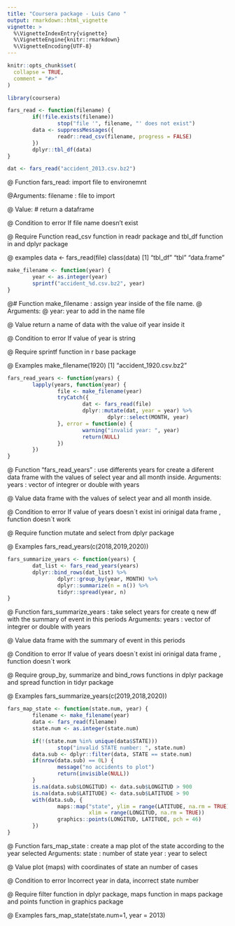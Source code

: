 ```yaml
---
title: "Coursera package - Luis Cano "
output: rmarkdown::html_vignette
vignette: >
  %\VignetteIndexEntry{vignette}
  %\VignetteEngine{knitr::rmarkdown}
  %\VignetteEncoding{UTF-8}
---
```


```r
knitr::opts_chunk$set(
  collapse = TRUE,
  comment = "#>"
)
```

```r
library(coursera)
```

```r
fars_read <- function(filename) {
        if(!file.exists(filename))
                stop("file '", filename, "' does not exist")
        data <- suppressMessages({
                readr::read_csv(filename, progress = FALSE)
        })
        dplyr::tbl_df(data)
}

dat <- fars_read("accident_2013.csv.bz2")

```

@ Function fars_read: import file to environemnt

@Arguments:
 filename : file to import

@ Value:
# return a dataframe 

@ Condition to error
 If file name doesn't exist

@ Require
 Function read_csv function in readr package and tbl_df function in and dplyr package  

@ examples
 data <- fars_read(file)
 class(data) 
 [1] "tbl_df"     "tbl"        "data.frame"

```r
make_filename <- function(year) {
        year <- as.integer(year)
        sprintf("accident_%d.csv.bz2", year)
}

```

@# Function make_filename : assign year inside of the file name.
@ Arguments: 
@ year: year to add in the name file 

@ Value
 return a name of data with the value oif year inside it

@ Condition to error
If value of year is string  

@ Require
 sprintf function in r base package

@ Examples
 make_filename(1920)
 [1] "accident_1920.csv.bz2"

```r
fars_read_years <- function(years) {
        lapply(years, function(year) {
                file <- make_filename(year)
                tryCatch({
                        dat <- fars_read(file)
                        dplyr::mutate(dat, year = year) %>% 
                                dplyr::select(MONTH, year)
                }, error = function(e) {
                        warning("invalid year: ", year)
                        return(NULL)
                })
        })
}

```

@ Function  "fars_read_years" : use differents years for create a diferent data frame with the values of select year and all month inside. 
 Arguments:
 years : vector of integrer or double with years

@ Value
 data frame with the values of select year and all month inside.

@ Condition to error
 If value of years doesn´t exist ini orinigal data frame , function doesn´t work

@ Require
 function mutate and select from dplyr package

@ Examples 
 fars_read_years(c(2018,2019,2020))

```r
fars_summarize_years <- function(years) {
        dat_list <- fars_read_years(years)
        dplyr::bind_rows(dat_list) %>% 
                dplyr::group_by(year, MONTH) %>% 
                dplyr::summarize(n = n()) %>%
                tidyr::spread(year, n)
}

```

@ Function fars_summarize_years : take select years for create q new df with the summary of event in this periods
 Arguments:
 years : vector of integrer or double with years

@ Value
 data frame with the summary of event in this periods

@ Condition to error
 If value of years doesn´t exist ini orinigal data frame , function doesn´t work

@ Require
 group_by, summarize and bind_rows functions in dplyr package and spread function in tidyr package

@ Examples 
 fars_summarize_years(c(2019,2018,2020))

```r
fars_map_state <- function(state.num, year) {
        filename <- make_filename(year)
        data <- fars_read(filename)
        state.num <- as.integer(state.num)

        if(!(state.num %in% unique(data$STATE)))
                stop("invalid STATE number: ", state.num)
        data.sub <- dplyr::filter(data, STATE == state.num)
        if(nrow(data.sub) == 0L) {
                message("no accidents to plot")
                return(invisible(NULL))
        }
        is.na(data.sub$LONGITUD) <- data.sub$LONGITUD > 900
        is.na(data.sub$LATITUDE) <- data.sub$LATITUDE > 90
        with(data.sub, {
                maps::map("state", ylim = range(LATITUDE, na.rm = TRUE),
                          xlim = range(LONGITUD, na.rm = TRUE))
                graphics::points(LONGITUD, LATITUDE, pch = 46)
        })
}
``` 

@ Function fars_map_state : create a map plot of the state according to the year selected
 Arguments:
 state : number of state 
 year : year to select 

@ Value
 plot (maps) with coordinates of state an number of cases

@ Condition to error
 Incorrect year in data, incorrect state number

@ Require
 filter function in dplyr package, maps function in maps package and points function in graphics package 

@ Examples
 fars_map_state(state.num=1, year = 2013)


